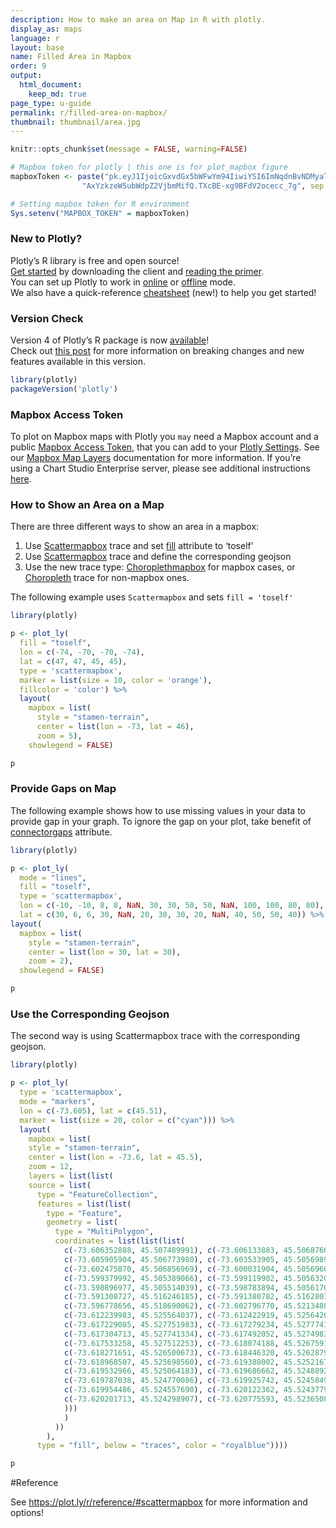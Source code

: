 ```yaml
---
description: How to make an area on Map in R with plotly.
display_as: maps
language: r
layout: base
name: Filled Area in Mapbox
order: 9
output:
  html_document:
    keep_md: true
page_type: u-guide
permalink: r/filled-area-on-mapbox/
thumbnail: thumbnail/area.jpg
---
```


```r
knitr::opts_chunk$set(message = FALSE, warning=FALSE)
```

```r
# Mapbox token for plotly | this one is for plot_mapbox figure
mapboxToken <- paste("pk.eyJ1IjoicGxvdGx5bWFwYm94IiwiYSI6ImNqdnBvNDMyaT",
                "AxYzkzeW5ubWdpZ2VjbmMifQ.TXcBE-xg9BFdV2ocecc_7g", sep = "")

# Setting mapbox token for R environment 
Sys.setenv("MAPBOX_TOKEN" = mapboxToken)
```

### New to Plotly?

Plotly's R library is free and open source!<br>
[Get started](https://plot.ly/r/getting-started/) by downloading the client and [reading the primer](https://plot.ly/r/getting-started/).<br>
You can set up Plotly to work in [online](https://plot.ly/r/getting-started/#hosting-graphs-in-your-online-plotly-account) or [offline](https://plot.ly/r/offline/) mode.<br>
We also have a quick-reference [cheatsheet](https://images.plot.ly/plotly-documentation/images/r_cheat_sheet.pdf) (new!) to help you get started!

### Version Check

Version 4 of Plotly's R package is now [available](https://plot.ly/r/getting-started/#installation)!<br>
Check out [this post](http://moderndata.plot.ly/upgrading-to-plotly-4-0-and-above/) for more information on breaking changes and new features available in this version.
```r
library(plotly)
packageVersion('plotly')
```

### Mapbox Access Token

To plot on Mapbox maps with Plotly you `may` need a Mapbox account and a public [Mapbox Access Token](https://www.mapbox.com/studio), that you can add to your [Plotly Settings](https://plot.ly/settings/mapbox). See our [Mapbox Map Layers](/python/mapbox-layers/) documentation for more information. If you're using a Chart Studio Enterprise server, please see additional instructions [here](https://help.plot.ly/mapbox-atlas).

### How to Show an Area on a Map

There are three different ways to show an area in a mapbox:
<ol>
    <li> Use [Scattermapbox](https://plot.ly/r/reference/#scattermapbox) trace and set [fill](https://plot.ly/r/reference/#scattermapbox-fill) attribute to 'toself'</li>
    <li> Use [Scattermapbox](https://plot.ly/r/reference/#scattermapbox) trace and define the corresponding geojson</li>
    <li> Use the new trace type: [Choroplethmapbox](https://plot.ly/r/mapbox-county-choropleth/) for mapbox cases, or [Choropleth](https://plot.ly/r/choropleth-maps/) trace for non-mapbox ones.</li>
</ol>
The following example uses `Scattermapbox` and sets `fill = 'toself'`

```r
library(plotly)

p <- plot_ly(
  fill = "toself",
  lon = c(-74, -70, -70, -74),
  lat = c(47, 47, 45, 45),
  type = 'scattermapbox',
  marker = list(size = 10, color = 'orange'),
  fillcolor = 'color') %>%
  layout(
    mapbox = list(
      style = "stamen-terrain",
      center = list(lon = -73, lat = 46),
      zoom = 5),
    showlegend = FALSE)

p
```

### Provide Gaps on Map

The following example shows how to use missing values in your data to provide gap in your graph. To ignore the gap on your plot, take benefit of [connectorgaps](https://plot.ly/r/reference/#scattermapbox-connectgaps) attribute.

```r
library(plotly)

p <- plot_ly(
  mode = "lines",
  fill = "toself",
  type = 'scattermapbox',
  lon = c(-10, -10, 8, 8, NaN, 30, 30, 50, 50, NaN, 100, 100, 80, 80),
  lat = c(30, 6, 6, 30, NaN, 20, 30, 30, 20, NaN, 40, 50, 50, 40)) %>%
layout(
  mapbox = list(
    style = "stamen-terrain",
    center = list(lon = 30, lat = 30),
    zoom = 2),
  showlegend = FALSE)

p
```


### Use the Corresponding Geojson

The second way is using Scattermapbox trace with the corresponding geojson.

```r
library(plotly)

p <- plot_ly(
  type = 'scattermapbox',
  mode = "markers",
  lon = c(-73.605), lat = c(45.51),
  marker = list(size = 20, color = c("cyan"))) %>%
  layout(
    mapbox = list(
    style = "stamen-terrain",
    center = list(lon = -73.6, lat = 45.5),
    zoom = 12,
    layers = list(list(
    source = list(
      type = "FeatureCollection",
      features = list(list(
        type = "Feature",
        geometry = list(
          type = "MultiPolygon",
          coordinates = list(list(list(
            c(-73.606352888, 45.507489991), c(-73.606133883, 45.50687600),
            c(-73.605905904, 45.506773980), c(-73.603533905, 45.505698946),
            c(-73.602475870, 45.506856969), c(-73.600031904, 45.505696003),
            c(-73.599379992, 45.505389066), c(-73.599119902, 45.505632008),
            c(-73.598896977, 45.505514039), c(-73.598783894, 45.505617001),
            c(-73.591308727, 45.516246185), c(-73.591380782, 45.516280145),
            c(-73.596778656, 45.518690062), c(-73.602796770, 45.521348046),
            c(-73.612239983, 45.525564037), c(-73.612422919, 45.525642061),
            c(-73.617229085, 45.527751983), c(-73.617279234, 45.527774160),
            c(-73.617304713, 45.527741334), c(-73.617492052, 45.527498362),
            c(-73.617533258, 45.527512253), c(-73.618074188, 45.526759105),
            c(-73.618271651, 45.526500673), c(-73.618446320, 45.526287943),
            c(-73.618968507, 45.525698560), c(-73.619388002, 45.525216750),
            c(-73.619532966, 45.525064183), c(-73.619686662, 45.524889290),
            c(-73.619787038, 45.524770086), c(-73.619925742, 45.524584939),
            c(-73.619954486, 45.524557690), c(-73.620122362, 45.524377961),
            c(-73.620201713, 45.524298907), c(-73.620775593, 45.523650879)
            )))
            )
          ))
        ),
      type = "fill", below = "traces", color = "royalblue"))))

p
```

#Reference

See [https://plot.ly/r/reference/#scattermapbox](https://plot.ly/r/reference/#scattermapbox) for more information and options!